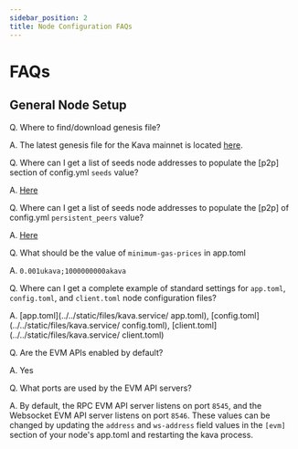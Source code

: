 ```yaml
---
sidebar_position: 2
title: Node Configuration FAQs
---
```


# FAQs

## General Node Setup

Q. Where to find/download genesis file?

A. The latest genesis file for the Kava mainnet is located [here]( https://kava-genesis-files.s3.us-east-1.amazonaws.com/kava_2222-10/genesis.json).

Q. Where can I get a list of seeds node addresses to populate the [p2p] section of config.yml `seeds` value?

A. [Here](https://polkachu.com/seeds/kava)

Q.  Where can I get a list of seeds node addresses to populate the [p2p] of config.yml `persistent_peers` value?

A. [Here](https://polkachu.com/live_peers/kava)

Q. What should be the value of `minimum-gas-prices` in app.toml

A. `0.001ukava;1000000000akava`

Q. Where can I get a complete example of standard settings for `app.toml`, `config.toml`, and `client.toml` node configuration files?

A. [app.toml](../../static/files/kava.service/
app.toml), [config.toml](../../static/files/kava.service/
config.toml), [client.toml](../../static/files/kava.service/
client.toml)


Q. Are the EVM APIs enabled by default?

A. Yes

Q. What ports are used by the EVM API servers?

A. By default, the RPC EVM API server listens on port `8545`, and the Websocket EVM API server listens on port `8546`. These values can be changed by updating the `address` and `ws-address` field values in the `[evm]` section of your node's app.toml and restarting the kava process.
